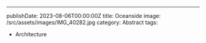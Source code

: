 ---
publishDate: 2023-08-06T00:00:00Z
title: Oceanside
image: /src/assets/images/IMG_40282.jpg
category: Abstract
tags:
  - Architecture

